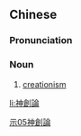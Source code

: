 {{also|神创论}}
==Chinese==
{{zh-forms|s=神创论}}

===Pronunciation===
{{zh-pron
|m=shénchuànglùn
|cat=n
}}

===Noun===
{{zh-noun}}

# [[creationism]]

[[Category:zh:Evolutionary theory|示05神創論]]

[[li:神創論]]